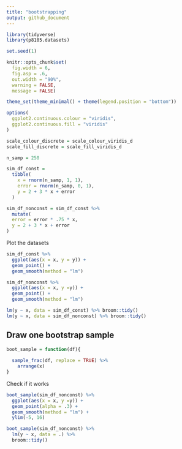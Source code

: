 ```yaml
---
title: "bootstrapping"
output: github_document
---
```


```r
library(tidyverse)
library(p8105.datasets)

set.seed(1)

knitr::opts_chunk$set(
  fig.width = 6,
  fig.asp = .6,
  out.width = "90%",
  warning = FALSE,
  message = FALSE)

theme_set(theme_minimal() + theme(legend.position = "bottom"))

options(
  ggplot2.continuous.colour = "viridis",
  ggplot2.continuous.fill = "viridis"
)

scale_colour_discrete = scale_colour_viridis_d
scale_fill_discrete = scale_fill_viridis_d
```

```r
n_samp = 250

sim_df_const = 
  tibble(
    x = rnorm(n_samp, 1, 1),
    error = rnorm(n_samp, 0, 1),
    y = 2 + 3 * x + error
  )

sim_df_nonconst = sim_df_const %>% 
  mutate(
  error = error * .75 * x,
  y = 2 + 3 * x + error
)
```

Plot the datasets 

```r
sim_df_const %>% 
  ggplot(aes(x = x, y = y)) + 
  geom_point() +
  geom_smooth(method = "lm")

sim_df_nonconst %>% 
  ggplot(aes(x = x, y =y)) +
  geom_point() +
  geom_smooth(method = "lm")
```
```r
lm(y ~ x, data = sim_df_const) %>% broom::tidy()
lm(y ~ x, data = sim_df_nonconst) %>% broom::tidy()
```

## Draw one bootstrap sample 

```r
boot_sample = function(df){
  
  sample_frac(df, replace = TRUE) %>% 
    arrange(x) 
}
```

Check if it works 

```r
boot_sample(sim_df_nonconst) %>% 
  ggplot(aes(x = x, y =y)) +
  geom_point(alpha = .3) +
  geom_smooth(method = "lm") +
  ylim(-5, 16)
```
```r
boot_sample(sim_df_nonconst) %>% 
  lm(y ~ x, data = .) %>% 
  broom::tidy()
```

